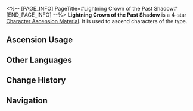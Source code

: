 <%-- [PAGE_INFO]
PageTitle=#Lightning Crown of the Past Shadow#
[END_PAGE_INFO] --%>
{{Item Infobox
|id          = 110404
|image       = Item Lightning Crown of the Past Shadow.png{{subst:void|<!--$UPLOAD:<<SpriteOutput/ItemFigures/110404.png>-<Item Lightning Crown of the Past Shadow.png>-<Item Icons>>-->}}
|type        = Character Ascension Material
|invCategory = Upgrade Materials
|rarity      = 4
|effect      = 
|description = Headwear of the Guardian Shadows. Can be used for the Ascension of Lightning characters.
|source1     = [[Stagnant Shadow: Corridor of Fading Echoes]]
|source2     = [[Stagnant Shadow (Corridor of Fading Echoes)]]
|source3     = [[Omni-Synthesizer]] &mdash; Material Exchange
}}
{{Description|Accessory left behind by the shadow of a past Guardian, telling tales of the city of Everwinter.<br /><br />''"Svetlana the Iron Fist &mdash; her wrath as terrifying as thunder and her retribution as swift as lightning."''}}
'''Lightning Crown of the Past Shadow''' is a 4-star [[Character Ascension Material]]. It is used to ascend characters of the {{Color|Lightning|link=1}} type.

==Ascension Usage==
{{Ascension Usage}}

==Other Languages==
{{Other Languages
|en   = Lightning Crown of the Past Shadow
|zhs  = 往日之影的雷冠
|zht  = 往日之影的雷冠
|ja   = 過去の影の雷冠
|ko   = 과거 그림자의 번개 왕관
|es   = Corona de rayos de la sombra del pasado
|fr   = Couronne d'éclair de l'ombre révolue
|ru   = Электрическая корона тени прошлого
|th   = Lightning Crown of the Past Shadow
|vi   = Mũ Dấu Ấn Xưa
|de   = Blitzkrone der vergangenen Schatten
|id   = Lightning Crown of the Past Shadow
|pt   = Coroa de Raios de uma Sombra do Passado
}}

==Change History==
{{Change History|1.0}}

==Navigation==
{{Upgrade Material Navbox}}